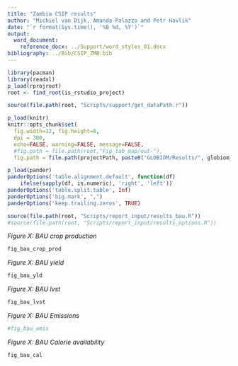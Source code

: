```yaml
---
title: "Zambia CSIP results"
author: "Michiel van Dijk, Amanda Palazzo and Petr Havlik"
date: "`r format(Sys.time(), '%B %d, %Y')`"
output: 
  word_document:
    reference_docx: ../Support/word_styles_01.docx
bibliography: ../Bib/CSIP_ZMB.bib
---
```


```r
library(pacman)
library(readxl)
p_load(rprojroot)
root <- find_root(is_rstudio_project)

source(file.path(root, "Scripts/support/get_dataPath.r"))

p_load(knitr)
knitr::opts_chunk$set(
  fig.width=12, fig.height=8,
  dpi = 300,
  echo=FALSE, warning=FALSE, message=FALSE,
  #fig.path = file.path(root,"Fig_tab_map/out-"),
  fig.path = file.path(projectPath, paste0("GLOBIOM/Results/", globiom_file, "/out-")))

p_load(pander)
panderOptions('table.alignment.default', function(df)
    ifelse(sapply(df, is.numeric), 'right', 'left'))
panderOptions('table.split.table', Inf)
panderOptions('big.mark', ",")
panderOptions('keep.trailing.zeros', TRUE)

source(file.path(root, "Scripts/report_input/results_bau.R"))
#source(file.path(root, "Scripts/report_input/results_options.R"))
```


_Figure X: BAU crop production_

```r
fig_bau_crop_prod
```


_Figure X: BAU yield_

```r
fig_bau_yld
```



_Figure X: BAU lvst_

```r
fig_bau_lvst
```


_Figure X: BAU Emissions_

```r
#fig_bau_emis
```


_Figure X: BAU Calorie availability_

```r
fig_bau_cal
```


